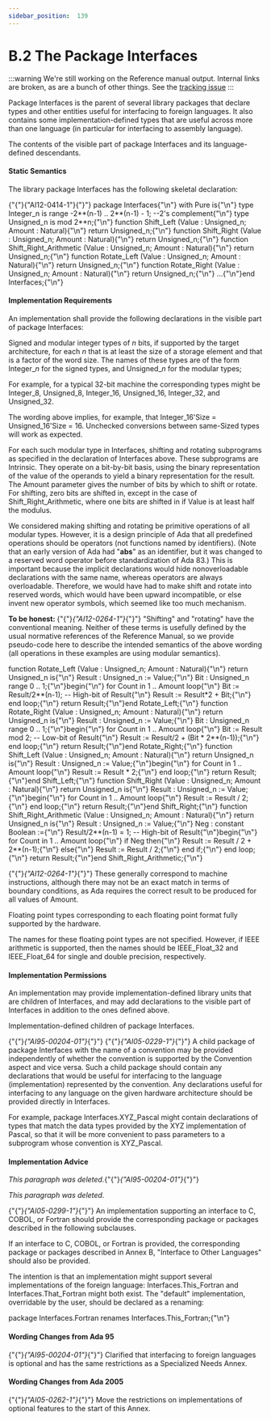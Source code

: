 ---
sidebar_position:  139
---

# B.2 The Package Interfaces

:::warning
We're still working on the Reference manual output.  Internal links are broken,
as are a bunch of other things.
See the [tracking issue](https://github.com/ada-lang-io/ada-lang-io/issues/20)
:::


<p>Package Interfaces is the parent of several library packages that declare types and other entities useful for interfacing to foreign languages. It also contains some implementation-defined types that are useful across more than one language (in particular for interfacing to assembly language). </p>
<Admonition type="aarm" aarm="implementation-defined" title="Implementation defined: ">
<p><strong></strong>The contents of the visible part of package Interfaces and its language-defined descendants.</p></Admonition>


#### Static Semantics

<p>The library package Interfaces has the following skeletal declaration: </p>
<CodeBlock>
{"{"}{"AI12-0414-1"}{"}"} package Interfaces{"\n"}   with Pure is{"\n"}
</CodeBlock>

<CodeBlock>
   type Integer_n is range -2**(n-1) .. 2**(n-1) - 1;  --2's complement{"\n"}
</CodeBlock>

<CodeBlock>
   type Unsigned_n is mod 2**n;{"\n"}
</CodeBlock>

<CodeBlock>
   function Shift_Left  (Value : Unsigned_n; Amount : Natural){"\n"}      return Unsigned_n;{"\n"}   function Shift_Right (Value : Unsigned_n; Amount : Natural){"\n"}      return Unsigned_n;{"\n"}   function Shift_Right_Arithmetic (Value : Unsigned_n; Amount : Natural){"\n"}      return Unsigned_n;{"\n"}   function Rotate_Left  (Value : Unsigned_n; Amount : Natural){"\n"}      return Unsigned_n;{"\n"}   function Rotate_Right (Value : Unsigned_n; Amount : Natural){"\n"}      return Unsigned_n;{"\n"}   ...{"\n"}end Interfaces;{"\n"}
</CodeBlock>


#### Implementation Requirements

<p>An implementation shall provide the following declarations in the visible part of package Interfaces: </p>
<p>Signed and modular integer types of <em>n</em> bits, if supported by the target architecture, for each <em>n</em> that is at least the size of a storage element and that is a factor of the word size. The names of these types are of the form Integer_<em>n</em> for the signed types, and Unsigned_<em>n</em> for the modular types; </p>
<Admonition type="aarm" aarm="ramification" title="Ramification: ">
<p><strong></strong>For example, for a typical 32-bit machine the corresponding types might be Integer_8, Unsigned_8, Integer_16, Unsigned_16, Integer_32, and Unsigned_32.</p></Admonition>

<Admonition type="aarm" aarm="note" title="Note: ">
<p>The wording above implies, for example, that Integer_16'Size = Unsigned_16'Size = 16. Unchecked conversions between same-Sized types will work as expected. </p></Admonition>

<p>For each such modular type in Interfaces, shifting and rotating subprograms as specified in the declaration of Interfaces above. These subprograms are Intrinsic. They operate on a bit-by-bit basis, using the binary representation of the value of the operands to yield a binary representation for the result. The Amount parameter gives the number of bits by which to shift or rotate. For shifting, zero bits are shifted in, except in the case of Shift_Right_Arithmetic, where one bits are shifted in if Value is at least half the modulus. </p>
<Admonition type="aarm" aarm="reason" title="Reason: ">
<p><strong></strong>We considered making shifting and rotating be primitive operations of all modular types. However, it is a design principle of Ada that all predefined operations should be operators (not functions named by identifiers). (Note that an early version of Ada had "<strong>abs</strong>" as an identifier, but it was changed to a reserved word operator before standardization of Ada 83.) This is important because the implicit declarations would hide nonoverloadable declarations with the same name, whereas operators are always overloadable. Therefore, we would have had to make shift and rotate into reserved words, which would have been upward incompatible, or else invent new operator symbols, which seemed like too much mechanism. </p></Admonition>

<Admonition type="aarm" aarm="note" title="Note: ">
<p><strong>To be honest: </strong>{"{"}<em>{"AI12-0264-1"}</em>{"}"} "Shifting" and "rotating" have the conventional meaning. Neither of these terms is usefully defined by the usual normative references of the Reference Manual, so we provide pseudo-code here to describe the intended semantics of the above wording (all operations in these examples are using modular semantics).</p></Admonition>

<CodeBlock>
function Rotate_Left (Value : Unsigned_n; Amount : Natural){"\n"}   return Unsigned_n is{"\n"}   Result : Unsigned_n := Value;{"\n"}   Bit : Unsigned_n range 0 .. 1;{"\n"}begin{"\n"}   for Count in 1 .. Amount loop{"\n"}      Bit := Result/2**(n-1); -- High-bit of Result{"\n"}      Result := Result*2 + Bit;{"\n"}   end loop;{"\n"}   return Result;{"\n"}end Rotate_Left;{"\n"}
</CodeBlock>

<CodeBlock>
function Rotate_Right (Value : Unsigned_n; Amount : Natural){"\n"}   return Unsigned_n is{"\n"}   Result : Unsigned_n := Value;{"\n"}   Bit : Unsigned_n range 0 .. 1;{"\n"}begin{"\n"}   for Count in 1 .. Amount loop{"\n"}      Bit := Result mod 2; -- Low-bit of Result{"\n"}      Result := Result/2 + (Bit * 2**(n-1));{"\n"}   end loop;{"\n"}   return Result;{"\n"}end Rotate_Right;{"\n"}
</CodeBlock>

<CodeBlock>
function Shift_Left (Value : Unsigned_n; Amount : Natural){"\n"}   return Unsigned_n is{"\n"}   Result : Unsigned_n := Value;{"\n"}begin{"\n"}   for Count in 1 .. Amount loop{"\n"}      Result := Result * 2;{"\n"}   end loop;{"\n"}   return Result;{"\n"}end Shift_Left;{"\n"}
</CodeBlock>

<CodeBlock>
function Shift_Right (Value : Unsigned_n; Amount : Natural){"\n"}   return Unsigned_n is{"\n"}   Result : Unsigned_n := Value;{"\n"}begin{"\n"}   for Count in 1 .. Amount loop{"\n"}      Result := Result / 2;{"\n"}   end loop;{"\n"}   return Result;{"\n"}end Shift_Right;{"\n"}
</CodeBlock>

<CodeBlock>
function Shift_Right_Arithmetic (Value : Unsigned_n; Amount : Natural){"\n"}   return Unsigned_n is{"\n"}   Result : Unsigned_n := Value;{"\n"}   Neg : constant Boolean :={"\n"}      Result/2**(n-1) = 1; -- High-bit of Result{"\n"}begin{"\n"}   for Count in 1 .. Amount loop{"\n"}      if Neg then{"\n"}         Result := Result / 2 + 2**(n-1);{"\n"}      else{"\n"}         Result := Result / 2;{"\n"}      end if;{"\n"}   end loop;{"\n"}   return Result;{"\n"}end Shift_Right_Arithmetic;{"\n"}
</CodeBlock>

<Admonition type="aarm" aarm="note" title="Note: ">
<p>{"{"}<em>{"AI12-0264-1"}</em>{"}"} These generally correspond to machine instructions, although there may not be an exact match in terms of boundary conditions, as Ada requires the correct result to be produced for all values of Amount. </p></Admonition>

<p>Floating point types corresponding to each floating point format fully supported by the hardware. </p>
<Admonition type="aarm" aarm="implementation-note" title="Implementation Note: ">
<p><strong></strong>The names for these floating point types are not specified. However, if IEEE arithmetic is supported, then the names should be IEEE_Float_32 and IEEE_Float_64 for single and double precision, respectively.</p></Admonition>


#### Implementation Permissions

<p>An implementation may provide implementation-defined library units that are children of Interfaces, and may add declarations to the visible part of Interfaces in addition to the ones defined above. </p>
<Admonition type="aarm" aarm="implementation-defined" title="Implementation defined: ">
<p><strong></strong>Implementation-defined children of package Interfaces.</p></Admonition>

<p>{"{"}<em>{"AI95-00204-01"}</em>{"}"} {"{"}<em>{"AI05-0229-1"}</em>{"}"} A child package of package Interfaces with the name of a convention may be provided independently of whether the convention is supported by the Convention aspect and vice versa. Such a child package should contain any declarations that would be useful for interfacing to the language (implementation) represented by the convention. Any declarations useful for interfacing to any language on the given hardware architecture should be provided directly in Interfaces. </p>
<Admonition type="aarm" aarm="ramification" title="Ramification: ">
<p><strong></strong>For example, package Interfaces.XYZ_Pascal might contain declarations of types that match the data types provided by the XYZ implementation of Pascal, so that it will be more convenient to pass parameters to a subprogram whose convention is XYZ_Pascal. </p></Admonition>


#### Implementation Advice

<p><em>This paragraph was deleted.</em>{"{"}<em>{"AI95-00204-01"}</em>{"}"} </p>
<Admonition type="aarm" aarm="note" title="Note: ">
<p><em>This paragraph was deleted.</em></p></Admonition>

<p>{"{"}<em>{"AI05-0299-1"}</em>{"}"} An implementation supporting an interface to C, COBOL, or Fortran should provide the corresponding package or packages described in the following subclauses. </p>
<Admonition type="aarm" aarm="implementation-advice" title="Implementation Advice">
<p><strong></strong>If an interface to C, COBOL, or Fortran is provided, the corresponding package or packages described in Annex B, "Interface to Other Languages" should also be provided.</p></Admonition>

<Admonition type="aarm" aarm="implementation-note" title="Implementation Note: ">
<p><strong></strong>The intention is that an implementation might support several implementations of the foreign language: Interfaces.This_Fortran and Interfaces.That_Fortran might both exist. The "default" implementation, overridable by the user, should be declared as a renaming: </p></Admonition>

<CodeBlock>
package Interfaces.Fortran renames Interfaces.This_Fortran;{"\n"}
</CodeBlock>


#### Wording Changes from Ada 95

<Admonition type="aarm" aarm="note" title="Note: ">
<p>{"{"}<em>{"AI95-00204-01"}</em>{"}"} Clarified that interfacing to foreign languages is optional and has the same restrictions as a Specialized Needs Annex. </p></Admonition>


#### Wording Changes from Ada 2005

<Admonition type="aarm" aarm="note" title="Note: ">
<p>{"{"}<em>{"AI05-0262-1"}</em>{"}"} Move the restrictions on implementations of optional features to the start of this Annex. </p></Admonition>

